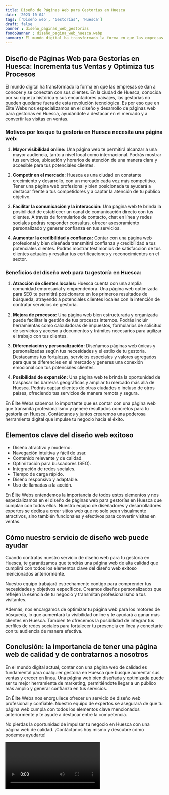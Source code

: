 ```yaml
---
title: Diseño de Páginas Web para Gestorías en Huesca
date: '2023-10-04'
tags: ['Diseño web', 'Gestorías', 'Huesca']
draft: false
banner : diseño_paginas_web_gestorías
fondoBanner : diseño_pagina_web_huesca.webp
summary: El mundo digital ha transformado la forma en que las empresas se dan a conocer y se conectan con sus clientes. En la ciudad de Huesca, conocida por su riqueza histórica y sus encantadores paisajes, las gestorías no pueden quedarse fuera de esta revolución tecnológica. Es por eso que en Élite Webs nos especializamos en el diseño y desarrollo de páginas web para gestorías en Huesca, ayudándote a destacar en el mercado y a convertir las visitas en ventas.
---
```


## Diseño de Páginas Web para Gestorías en Huesca: Incrementa tus Ventas y Optimiza tus Procesos

El mundo digital ha transformado la forma en que las empresas se dan a conocer y se conectan con sus clientes. En la ciudad de Huesca, conocida por su riqueza histórica y sus encantadores paisajes, las gestorías no pueden quedarse fuera de esta revolución tecnológica. Es por eso que en Élite Webs nos especializamos en el diseño y desarrollo de páginas web para gestorías en Huesca, ayudándote a destacar en el mercado y a convertir las visitas en ventas.

### Motivos por los que tu gestoría en Huesca necesita una página web:

1. **Mayor visibilidad online:** Una página web te permitirá alcanzar a una mayor audiencia, tanto a nivel local como internacional. Podrás mostrar tus servicios, ubicación y horarios de atención de una manera clara y accesible para tus potenciales clientes.

2. **Competir en el mercado:** Huesca es una ciudad en constante crecimiento y desarrollo, con un mercado cada vez más competitivo. Tener una página web profesional y bien posicionada te ayudará a destacar frente a tus competidores y a captar la atención de tu público objetivo.

3. **Facilitar la comunicación y la interacción:** Una página web te brinda la posibilidad de establecer un canal de comunicación directo con tus clientes. A través de formularios de contacto, chat en línea y redes sociales podrás responder consultas, ofrecer asesoramiento personalizado y generar confianza en tus servicios.

4. **Aumentar la credibilidad y confianza:** Contar con una página web profesional y bien diseñada transmitirá confianza y credibilidad a tus potenciales clientes. Podrás mostrar testimonios de satisfacción de tus clientes actuales y resaltar tus certificaciones y reconocimientos en el sector.

### Beneficios del diseño web para tu gestoría en Huesca:

1. **Atracción de clientes locales:** Huesca cuenta con una amplia comunidad empresarial y emprendedora. Una página web optimizada para SEO te permitirá posicionarte en los primeros resultados de búsqueda, atrayendo a potenciales clientes locales con la intención de contratar servicios de gestoría.

2. **Mejora de procesos:** Una página web bien estructurada y organizada puede facilitar la gestión de tus procesos internos. Podrás incluir herramientas como calculadoras de impuestos, formularios de solicitud de servicios y acceso a documentos y trámites necesarios para agilizar el trabajo con tus clientes.

3. **Diferenciación y personalización:** Diseñamos páginas web únicas y personalizadas según tus necesidades y el estilo de tu gestoría. Destacamos tus fortalezas, servicios especiales y valores agregados para que te diferencies en el mercado y generes una conexión emocional con tus potenciales clientes.

4. **Posibilidad de expansión:** Una página web te brinda la oportunidad de traspasar las barreras geográficas y ampliar tu mercado más allá de Huesca. Podrás captar clientes de otras ciudades o incluso de otros países, ofreciendo tus servicios de manera remota y segura.

En Élite Webs sabemos lo importante que es contar con una página web que transmita profesionalismo y genere resultados concretos para tu gestoría en Huesca. Contáctanos y juntos crearemos una poderosa herramienta digital que impulse tu negocio hacia el éxito.

<GifSeo />

<Cta />

## Elementos clave del diseño web exitoso

- Diseño atractivo y moderno.
- Navegación intuitiva y fácil de usar.
- Contenido relevante y de calidad.
- Optimización para buscadores (SEO).
- Integración de redes sociales.
- Tiempo de carga rápido.
- Diseño responsivo y adaptable.
- Uso de llamadas a la acción.

En Élite Webs entendemos la importancia de todos estos elementos y nos especializamos en el diseño de páginas web para gestorías en Huesca que cumplan con todos ellos. Nuestro equipo de diseñadores y desarrolladores expertos se dedica a crear sitios web que no solo sean visualmente atractivos, sino también funcionales y efectivos para convertir visitas en ventas.

## Cómo nuestro servicio de diseño web puede ayudar

Cuando contratas nuestro servicio de diseño web para tu gestoría en Huesca, te garantizamos que tendrás una página web de alta calidad que cumplirá con todos los elementos clave del diseño web exitoso mencionados anteriormente.

Nuestro equipo trabajará estrechamente contigo para comprender tus necesidades y objetivos específicos. Creamos diseños personalizados que reflejen la esencia de tu negocio y transmitan profesionalismo a tus visitantes.

Además, nos encargamos de optimizar tu página web para los motores de búsqueda, lo que aumentará tu visibilidad online y te ayudará a ganar más clientes en Huesca. También te ofrecemos la posibilidad de integrar tus perfiles de redes sociales para fortalecer tu presencia en línea y conectarte con tu audiencia de manera efectiva.

## Conclusión: la importancia de tener una página web de calidad y de contratarnos a nosotros

En el mundo digital actual, contar con una página web de calidad es fundamental para cualquier gestoría en Huesca que busque aumentar sus ventas y crecer en línea. Una página web bien diseñada y optimizada puede ser tu mejor herramienta de marketing, permitiéndote llegar a un público más amplio y generar confianza en tus servicios.

En Élite Webs nos enorgullece ofrecer un servicio de diseño web profesional y confiable. Nuestro equipo de expertos se asegurará de que tu página web cumpla con todos los elementos clave mencionados anteriormente y te ayude a destacar entre la competencia.

No pierdas la oportunidad de impulsar tu negocio en Huesca con una página web de calidad. ¡Contáctanos hoy mismo y descubre cómo podemos ayudarte!

<Video />

<CtaBot job='Gestorías' city='Huesca'/>

<Gmaps query='Huesca+españa+maps' />